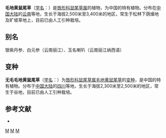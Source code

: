 {{Speciesbox 
| taxon = Salvia digitaloides
| authority = Diels
| subdivision_ranks =[[变种|变种]]
| subdivision =
* 毛地黄鼠尾草 ''S. d.'' var. ''digitaloides''
* [[无毛毛地黄鼠尾草|无毛毛地黄鼠尾草]] ''S. d.'' var. ''glabrescens''
}}

'''毛地黄鼠尾草'''（[[学名|学名]]：{{lang|la|''Salvia digitaloides''}}）是[[唇形科|唇形科]][[鼠尾草属|鼠尾草属]]的植物，为中国的特有植物。分布在[[中国大陆|中国大陆]]的[[云南|云南]]等地，生长于海拔2,500米至3,400米的地区，常生于松林下荫燥地及旷坡草地上，目前已由人工引种栽培。

== 别名 ==
银紫丹参、白元参（云南丽江）、玉名喇叭（云南丽江纳西语）

== 变种 ==

'''无毛毛地黄鼠尾草'''（[[学名|学名]]：{{lang|la|''Salvia digitaloides'' var. ''glabrescens''}}）为[[唇形科|唇形科]][[鼠尾草属|鼠尾草属]][[毛地黄鼠尾草|毛地黄鼠尾草]]的[[变种|变种]]，是中国的特有植物。分布于[[中国大陆|中国大陆]]的[[四川|四川]]等地，生长于海拔2,300米至2,500米的地区，常生于谷地，目前已由人工引种栽培。

== 参考文献 ==
<div class="references-small">
* {{cite web| url =http://www.bioinfo.cn/db05/KmzwSpecies.php?action=view&id=12808| title =毛地黄鼠尾草（原变种）| work =《中国高等植物数据库全库》| publisher =中国科学院微生物研究所| author =昆明植物研究所| accessdate =2009-02-24| deadurl =yes| archiveurl =https://web.archive.org/web/20160305001501/http://www.bioinfo.cn/db05/KmzwSpecies.php?action=view&id=12808| archivedate =2016-03-05}}
</div>
{{Taxonbar|from=Q5226278}}

[[Category:鼠尾草属|M]]
[[Category:中國特有植物|M]]
[[Category:云南植物|M]]